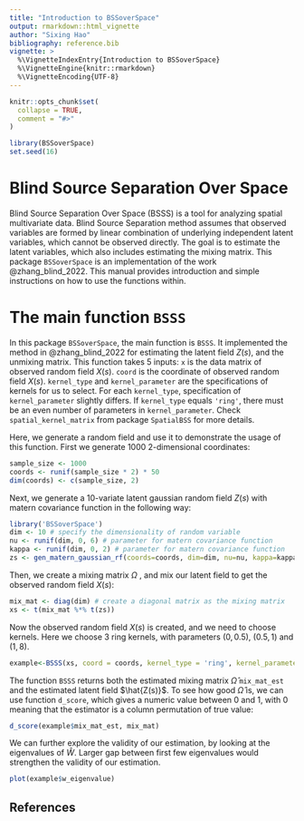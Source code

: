 ```yaml
---
title: "Introduction to BSSoverSpace"
output: rmarkdown::html_vignette
author: "Sixing Hao"
bibliography: reference.bib
vignette: >
  %\VignetteIndexEntry{Introduction to BSSoverSpace}
  %\VignetteEngine{knitr::rmarkdown}
  %\VignetteEncoding{UTF-8}
---
```


```r
knitr::opts_chunk$set(
  collapse = TRUE,
  comment = "#>"
)
```

```r
library(BSSoverSpace)
set.seed(16)
```

# Blind Source Separation Over Space

Blind Source Separation Over Space (BSSS) is a tool for analyzing spatial multivariate data. Blind Source Separation method assumes that observed variables are formed by linear combination of underlying independent latent variables, which cannot be observed directly. The goal is to estimate the latent variables, which also includes estimating the mixing matrix. This package `BSSoverSpace` is an implementation of the work @zhang_blind_2022. This manual provides introduction and  simple instructions on how to use the functions within.

# The main function `BSSS`

In this package `BSSoverSpace`, the main function is `BSSS`. It implemented the method in @zhang_blind_2022 for estimating the latent field $Z(s)$, and the unmixing matrix. This function takes 5 inputs: `x` is the data matrix of observed random field $X(s)$. `coord` is the coordinate of observed random field $X(s)$.  `kernel_type` and `kernel_parameter` are the specifications of kernels for us to select. For each `kernel_type`, specification of `kernel_parameter` slightly differs. If `kernel_type` equals `'ring'`, there must be an even number of parameters in `kernel_parameter`. Check `spatial_kernel_matrix` from package `SpatialBSS` for more details. 

Here, we generate a random field and use it to demonstrate the usage of this function. First we generate 1000 2-dimensional coordinates:

```r
sample_size <- 1000
coords <- runif(sample_size * 2) * 50
dim(coords) <- c(sample_size, 2)
```

Next, we generate a 10-variate latent gaussian random field $Z(s)$ with matern covariance function in the following way:

```r
library('BSSoverSpace')
dim <- 10 # specify the dimensionality of random variable
nu <- runif(dim, 0, 6) # parameter for matern covariance function
kappa <- runif(dim, 0, 2) # parameter for matern covariance function
zs <- gen_matern_gaussian_rf(coords=coords, dim=dim, nu=nu, kappa=kappa)
```

Then, we create a mixing matrix $\Omega$ , and mix our latent field to get the observed random field $X(s)$:

```r
mix_mat <- diag(dim) # create a diagonal matrix as the mixing matrix
xs <- t(mix_mat %*% t(zs))
```

Now the observed random field $X(s)$ is created, and we need to choose kernels. Here we choose 3 ring kernels, with parameters $(0, 0.5)$, $(0.5, 1)$ and $(1, 8)$. 

```r
example<-BSSS(xs, coord = coords, kernel_type = 'ring', kernel_parameter = c(0, 0.5, 0.5, 1, 1, 8))
```

The function `BSSS` returns both the estimated mixing matrix $\hat{\Omega}$ `mix_mat_est` and the estimated latent field $\hat{Z(s)}$. To see how good $\hat{\Omega}$ is, we can use function `d_score`, which gives a numeric value between 0 and 1, with 0 meaning that the estimator is a column permutation of true value:

```r
d_score(example$mix_mat_est, mix_mat)
```
We can further explore the validity of our estimation, by looking at the eigenvalues of $\hat{W}$. Larger gap between first few eigenvalues would strengthen the validity of our estimation.

```r
plot(example$w_eigenvalue)
```

## References
